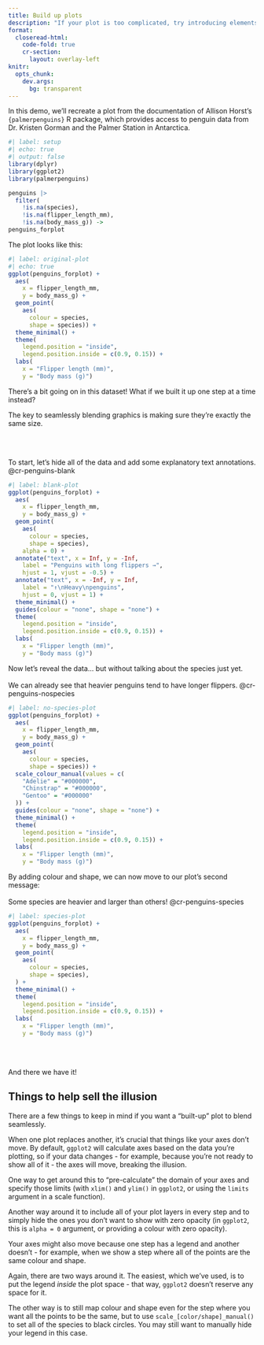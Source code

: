 ```yaml
---
title: Build up plots
description: "If your plot is too complicated, try introducing elements one at a time."
format:
  closeread-html:
    code-fold: true
    cr-section:
      layout: overlay-left
knitr:
  opts_chunk: 
    dev.args:
      bg: transparent
---
```


In this demo, we'll recreate a plot from the documentation of Allison Horst's `{palmerpenguins}` R package, which provides access to penguin data from Dr. Kristen Gorman and the Palmer Station in Antarctica.

```r
#| label: setup
#| echo: true
#| output: false
library(dplyr)
library(ggplot2)
library(palmerpenguins)

penguins |>
  filter(
    !is.na(species),
    !is.na(flipper_length_mm),
    !is.na(body_mass_g)) ->
penguins_forplot
```

The plot looks like this:

```r
#| label: original-plot
#| echo: true
ggplot(penguins_forplot) +
  aes(
    x = flipper_length_mm,
    y = body_mass_g) +
  geom_point(
    aes(
      colour = species,
      shape = species)) +
  theme_minimal() +
  theme(
    legend.position = "inside",
    legend.position.inside = c(0.9, 0.15)) +
  labs(
    x = "Flipper length (mm)",
    y = "Body mass (g)")
```

There's a bit going on in this dataset! What if we built it up one step at a time instead?

The key to seamlessly blending graphics is making sure they're exactly the same size.

\
\

::::{.cr-section}

To start, let's hide all of the data and add some explanatory text annotations. @cr-penguins-blank

:::{#cr-penguins-blank}
```r
#| label: blank-plot
ggplot(penguins_forplot) +
  aes(
    x = flipper_length_mm,
    y = body_mass_g) +
  geom_point(
    aes(
      colour = species,
      shape = species),
    alpha = 0) +
  annotate("text", x = Inf, y = -Inf,
    label = "Penguins with long flippers →",
    hjust = 1, vjust = -0.5) +
  annotate("text", x = -Inf, y = Inf,
    label = "↑\nHeavy\npenguins",
    hjust = 0, vjust = 1) +
  theme_minimal() +
  guides(colour = "none", shape = "none") +
  theme(
    legend.position = "inside",
    legend.position.inside = c(0.9, 0.15)) +
  labs(
    x = "Flipper length (mm)",
    y = "Body mass (g)")
```
:::

Now let's reveal the data... but without talking about the species just yet. \
\
We can already see that heavier penguins tend to have longer flippers. @cr-penguins-nospecies

:::{#cr-penguins-nospecies}
```r
#| label: no-species-plot
ggplot(penguins_forplot) +
  aes(
    x = flipper_length_mm,
    y = body_mass_g) +
  geom_point(
    aes(
      colour = species,
      shape = species)) +
  scale_colour_manual(values = c(
    "Adelie" = "#000000",
    "Chinstrap" = "#000000",
    "Gentoo" = "#000000"
  )) +
  guides(colour = "none", shape = "none") +
  theme_minimal() +
  theme(
    legend.position = "inside",
    legend.position.inside = c(0.9, 0.15)) +
  labs(
    x = "Flipper length (mm)",
    y = "Body mass (g)")
```
:::

By adding colour and shape, we can now move to our plot's second message: \
\
Some species are heavier and larger than others! @cr-penguins-species

:::{#cr-penguins-species}
```r
#| label: species-plot
ggplot(penguins_forplot) +
  aes(
    x = flipper_length_mm,
    y = body_mass_g) +
  geom_point(
    aes(
      colour = species,
      shape = species),
  ) +
  theme_minimal() +
  theme(
    legend.position = "inside",
    legend.position.inside = c(0.9, 0.15)) +
  labs(
    x = "Flipper length (mm)",
    y = "Body mass (g)")
```
:::

::::

\
\

And there we have it!

## Things to help sell the illusion

There are a few things to keep in mind if you want a "built-up" plot to blend seamlessly.

When one plot replaces another, it's crucial that things like your axes don't move. By default, `ggplot2` will calculate axes based on the data you're plotting, so if your data changes - for example, because you're not ready to show all of it - the axes will move, breaking the illusion.

One way to get around this to "pre-calculate" the domain of your axes and specify those limits (with `xlim()` and `ylim()` in `ggplot2`, or using the `limits` argument in a scale function).

Another way around it to include all of your plot layers in every step and to simply hide the ones you don't want to show with zero opacity (in `ggplot2`, this is `alpha = 0` argument, or providing a colour with zero opacity).

Your axes might also move because one step has a legend and another doesn't - for example, when we show a step where all of the points are the same colour and shape.

Again, there are two ways around it. The easiest, which we've used, is to put the legend _inside_ the plot space - that way, `ggplot2` doesn't reserve any space for it.

The other way is to still map colour and shape even for the step where you want all the points to be the same, but to use `scale_[color/shape]_manual()` to set all of the species to black circles. You may still want to manually hide your legend in this case.

```{=html}
<!-- some quick style customisation: see https://closeread.dev/guide/styling -->
<style>
  .cr-section.overlay-left {
    background-color: aliceblue;
  }

  .cr-section.overlay-left .narrative-col .narrative {
    font-size: 1.15em;
    background-color: #11111199;
    color: #f1f1f1;
    padding: 0.6em 0.8em;
    border-radius: 0;
    backdrop-filter: blur(10px);
  }
</style>
```